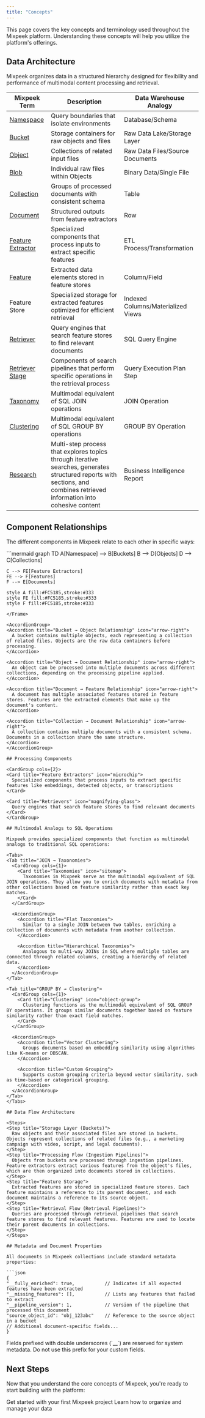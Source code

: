 ```yaml
---
title: "Concepts"
---
```


<Note>
  This page covers the key concepts and terminology used throughout the Mixpeek platform. Understanding these concepts will help you utilize the platform's offerings.
</Note>

## Data Architecture

Mixpeek organizes data in a structured hierarchy designed for flexibility and performance of multimodal content processing and retrieval.


| Mixpeek Term | Description | Data Warehouse Analogy |
|--------------|-------------|-----------------------------------|
| [Namespace](/management/namespaces) | Query boundaries that isolate environments | Database/Schema |
| [Bucket](/management/buckets) | Storage containers for raw objects and files | Raw Data Lake/Storage Layer |
| [Object](/management/objects) | Collections of related input files | Raw Data Files/Source Documents |
| [Blob](/management/blobs) | Individual raw files within Objects | Binary Data/Single File |
| [Collection](/management/collections) | Groups of processed documents with consistent schema | Table |
| [Document](/management/documents) | Structured outputs from feature extractors | Row |
| [Feature Extractor](/extraction/overview) | Specialized components that process inputs to extract specific features | ETL Process/Transformation |
| [Feature](/management/features) | Extracted data elements stored in feature stores | Column/Field |
| Feature Store | Specialized storage for extracted features optimized for efficient retrieval | Indexed Columns/Materialized Views |
| [Retriever](/search/retrievers) | Query engines that search feature stores to find relevant documents | SQL Query Engine |
| [Retriever Stage](/search/stages) | Components of search pipelines that perform specific operations in the retrieval process | Query Execution Plan Step |
| [Taxonomy](/enrichment/taxonomies) | Multimodal equivalent of SQL JOIN operations | JOIN Operation |
| [Clustering](/enrichment/clusters) | Multimodal equivalent of SQL GROUP BY operations | GROUP BY Operation |
| [Research](/search/research) | Multi-step process that explores topics through iterative searches, generates structured reports with sections, and combines retrieved information into cohesive content | Business Intelligence Report |



## Component Relationships

The different components in Mixpeek relate to each other in specific ways:

<Frame>
  ```mermaid
  graph TD
    A[Namespace] --> B[Buckets]
    B --> D[Objects]
    D --> C[Collections]
    
    C --> FE[Feature Extractors]
    FE --> F[Features]
    F --> E[Documents]
    
    style A fill:#FC5185,stroke:#333
    style FE fill:#FC5185,stroke:#333
    style F fill:#FC5185,stroke:#333
  ```
</Frame>

<AccordionGroup>
  <Accordion title="Bucket → Object Relationship" icon="arrow-right">
    A bucket contains multiple objects, each representing a collection of related files. Objects are the raw data containers before processing.
  </Accordion>

  <Accordion title="Object → Document Relationship" icon="arrow-right">
    An object can be processed into multiple documents across different collections, depending on the processing pipeline applied.
  </Accordion>

  <Accordion title="Document → Feature Relationship" icon="arrow-right">
    A document has multiple associated features stored in feature stores. Features are the extracted elements that make up the document's content.
  </Accordion>

  <Accordion title="Collection → Document Relationship" icon="arrow-right">
    A collection contains multiple documents with a consistent schema. Documents in a collection share the same structure.
  </Accordion>
</AccordionGroup>

## Processing Components

<CardGroup cols={2}>
  <Card title="Feature Extractors" icon="microchip">
    Specialized components that process inputs to extract specific features like embeddings, detected objects, or transcriptions
  </Card>

  <Card title="Retrievers" icon="magnifying-glass">
    Query engines that search feature stores to find relevant documents
  </Card>
</CardGroup>

## Multimodal Analogs to SQL Operations

Mixpeek provides specialized components that function as multimodal analogs to traditional SQL operations:

<Tabs>
  <Tab title="JOIN → Taxonomies">
    <CardGroup cols={1}>
      <Card title="Taxonomies" icon="sitemap">
        Taxonomies in Mixpeek serve as the multimodal equivalent of SQL JOIN operations. They allow you to enrich documents with metadata from other collections based on feature similarity rather than exact key matches.
      </Card>
    </CardGroup>

    <AccordionGroup>
      <Accordion title="Flat Taxonomies">
        Similar to a single JOIN between two tables, enriching a collection of documents with metadata from another collection.
      </Accordion>

      <Accordion title="Hierarchical Taxonomies">
        Analogous to multi-way JOINs in SQL where multiple tables are connected through related columns, creating a hierarchy of related data.
      </Accordion>
    </AccordionGroup>
  </Tab>

  <Tab title="GROUP BY → Clustering">
    <CardGroup cols={1}>
      <Card title="Clustering" icon="object-group">
        Clustering functions as the multimodal equivalent of SQL GROUP BY operations. It groups similar documents together based on feature similarity rather than exact field matches.
      </Card>
    </CardGroup>

    <AccordionGroup>
      <Accordion title="Vector Clustering">
        Groups documents based on embedding similarity using algorithms like K-means or DBSCAN.
      </Accordion>

      <Accordion title="Custom Grouping">
        Supports custom grouping criteria beyond vector similarity, such as time-based or categorical grouping.
      </Accordion>
    </AccordionGroup>
  </Tab>
</Tabs>

## Data Flow Architecture

<Steps>
  <Step title="Storage Layer (Buckets)">
    Raw objects and their associated files are stored in buckets. Objects represent collections of related files (e.g., a marketing campaign with video, script, and legal documents).
  </Step>
  <Step title="Processing Flow (Ingestion Pipelines)">
    Objects from buckets are processed through ingestion pipelines. Feature extractors extract various features from the object's files, which are then organized into documents stored in collections.
  </Step>
  <Step title="Feature Storage">
    Extracted features are stored in specialized feature stores. Each feature maintains a reference to its parent document, and each document maintains a reference to its source object.
  </Step>
  <Step title="Retrieval Flow (Retrieval Pipelines)">
    Queries are processed through retrieval pipelines that search feature stores to find relevant features. Features are used to locate their parent documents in collections.
  </Step>
</Steps>

## Metadata and Document Properties

All documents in Mixpeek collections include standard metadata properties:

```json
{
  "__fully_enriched": true,           // Indicates if all expected features have been extracted
  "__missing_features": [],           // Lists any features that failed to extract
  "__pipeline_version": 1,            // Version of the pipeline that processed this document
  "source_object_id": "obj_123abc"    // Reference to the source object in a bucket
  // Additional document-specific fields...
}
```

<Warning>
  Fields prefixed with double underscores (`__`) are reserved for system metadata. Do not use this prefix for your custom fields.
</Warning>

## Next Steps

Now that you understand the core concepts of Mixpeek, you're ready to start building with the platform:

<CardGroup cols={2}>
  <Card title="Quickstart Guide" icon="rocket" href="/overview/quickstart">
    Get started with your first Mixpeek project
  </Card>
  
  <Card title="Data Management" icon="database" href="/management/namespaces">
    Learn how to organize and manage your data
  </Card>
</CardGroup>
